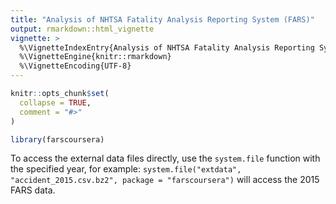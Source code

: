 ```yaml
---
title: "Analysis of NHTSA Fatality Analysis Reporting System (FARS)"
output: rmarkdown::html_vignette
vignette: >
  %\VignetteIndexEntry{Analysis of NHTSA Fatality Analysis Reporting System (FARS)}
  %\VignetteEngine{knitr::rmarkdown}
  %\VignetteEncoding{UTF-8}
---
```


```r
knitr::opts_chunk$set(
  collapse = TRUE,
  comment = "#>"
)
```

```r
library(farscoursera)
```

To access the external data files directly, use the `system.file` function with the specified year, for example: `system.file("extdata", "accident_2015.csv.bz2", package = "farscoursera")` will access the 2015 FARS data.

